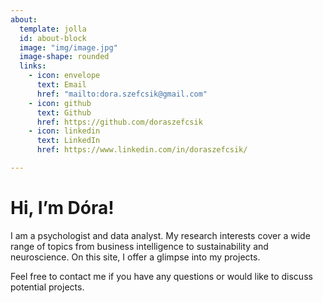 ---
about:
  template: jolla
  id: about-block
  image: "img/image.jpg"
  image-shape: rounded
  links:
    - icon: envelope
      text: Email
      href: "mailto:dora.szefcsik@gmail.com"
    - icon: github
      text: Github
      href: https://github.com/doraszefcsik
    - icon: linkedin
      text: LinkedIn
      href: https://www.linkedin.com/in/doraszefcsik/

---

::: {#about-block}
:::

# Hi, I'm Dóra!

I am a psychologist and data analyst. My research interests cover a wide range of topics from business intelligence to sustainability and neuroscience. On this site, I offer a glimpse into my projects.

Feel free to contact me if you have any questions or would like to discuss potential projects.


